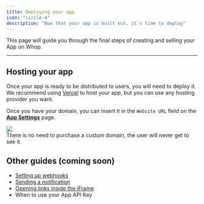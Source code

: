 ```yaml
---
title: Deploying your app
icon: "circle-4"
description: "Now that your app is built out, it's time to deploy"
---
```


This page will guide you through the final steps of creating and selling your App on Whop.

---

## Hosting your app

Once your app is ready to be distributed to users, you will need to deploy it. We recommend using [Vercel](https://vercel.com) to host your app, but you can use any hosting provider you want.

Once you have your domain, you can insert it in the `Website URL` field on the [**App Settings**](https://dash.whop.com/settings/developer) page.

<Frame>
  <img src="https://imgur.com/MRFJYg2.png" />
</Frame>

<br />

<Tip>
  There is no need to purchase a custom domain, the user will never get to see
  it.
</Tip>

## Other guides (coming soon)

- [Setting up webhooks](/sdk/webhooks)
- [Sending a notification](/apps/notifications)
- [Opening links inside the iFrame](sdk/iframe)
- When to use your App API Key
